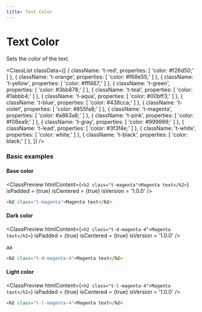 ```yaml
---
title: Text Color
---
```



# Text Color

Sets the color of the text.

<ClassList
  classData={[
    {
      className: 't-red',
      properties: [
        'color: #f26d50;'
      ]
    },
    {
      className: 't-orange',
      properties: [
        'color: #f68e55;'
      ]
    },
    {
      className: 't-yellow',
      properties: [
        'color: #fff467;'
      ]
    },
    {
      className: 't-green',
      properties: [
        'color: #3bb878;'
      ]
    },
    {
      className: 't-teal',
      properties: [
        'color: #1abbb4;'
      ]
    },
    {
      className: 't-aqua',
      properties: [
        'color: #00bff3;'
      ]
    },
    {
      className: 't-blue',
      properties: [
        'color: #438cca;'
      ]
    },
    {
      className: 't-violet',
      properties: [
        'color: #855fa8;'
      ]
    },
    {
      className: 't-magenta',
      properties: [
        'color: #a863a8;'
      ]
    },
    {
      className: 't-pink',
      properties: [
        'color: #f06ea9;'
      ]
    },
    {
      className: 't-gray',
      properties: [
        'color: #999999;'
      ]
    },
    {
      className: 't-lead',
      properties: [
        'color: #3f3f4e;'
      ]
    },
    {
      className: 't-white',
      properties: [
        'color: white;'
      ]
    },
    {
      className: 't-black',
      properties: [
        'color: black;'
      ]
    },
  ]}
/>

### Basic examples

#### Base color

<ClassPreview
  htmlContent={`
    <h2 class="t-magenta">Magenta text</h2>
  `}
  isPadded = {true}
  isCentered = {true}
  isVersion = '1.0.0'
/>

```html
<h2 class="t-magenta">Magenta text</h2>
```

#### Dark color

<ClassPreview
  htmlContent={`
    <h2 class="t-d-magenta-4">Magenta text</h2>
  `}
  isPadded = {true}
  isCentered = {true}
  isVersion = '1.0.0'
/>

<CodeBlock>
aa
</CodeBlock>

```html
<h2 class="t-d-magenta-4">Magenta text</h2>
```

#### Light color

<ClassPreview
  htmlContent={`
    <h2 class="t-l-magenta-4">Magenta text</h2>
  `}
  isPadded = {true}
  isCentered = {true}
  isVersion = '1.0.0'
/>

```html
<h2 class="t-l-magenta-4">Magenta text</h2>
```